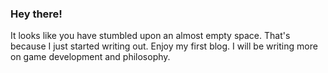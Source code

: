 ### Hey there!

It looks like you have stumbled upon an almost empty space.
That's because I just started writing out. Enjoy my first blog.
I will be writing more on game development and philosophy.
